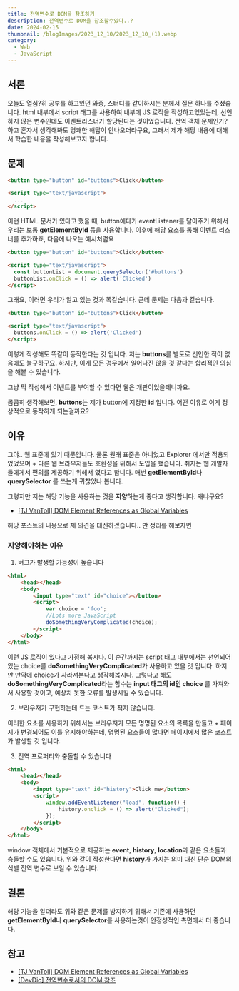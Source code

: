 ```yaml
---
title: 전역변수로 DOM을 참조하기
description: 전역변수로 DOM을 참조할수있다..?
date: 2024-02-15
thumbnail: /blogImages/2023_12_10/2023_12_10_(1).webp
category:
  - Web
  - JavaScript
---
```


## 서론

오늘도 열심?히 공부를 하고있던 와중, 스터디를 같이하시는 분께서 질문 하나를 주셨습니다.
html 내부에서 script 태그를 사용하여 내부에 JS 로직을 작성하고있었는데, 선언하지 않은 변수인데도 이벤트리스너가 할당된다는 것이었습니다.
전역 객체 문제인가? 하고 혼자서 생각해봐도 명쾌한 해답이 안나오더라구요, 그래서 제가 해당 내용에 대해서 학습한 내용을 작성해보고자 합니다.

## 문제

```html showLineNumbers
<button type="button" id="buttons">Click</button>

<script type="text/javascript">
  ...
</script>
```

이런 HTML 문서가 있다고 했을 때, button에다가 eventListener를 달아주기 위해서 우리는 보통 **getElementById** 등을 사용합니다.
이후에 해당 요소를 통해 이벤트 리스너를 추가하죠, 다음에 나오는 예시처럼요

```html showLineNumbers
<button type="button" id="buttons">Click</button>

<script type="text/javascript">
  const buttonList = document.querySelector('#buttons')
  buttonList.onClick = () => alert('Clicked')
</script>
```

그래요, 이러면 우리가 알고 있는 것과 똑같습니다. 근데 문제는 다음과 같습니다.

```html showLineNumbers
<button type="button" id="buttons">Click</button>

<script type="text/javascript">
  buttons.onClick = () => alert('Clicked')
</script>
```

이렇게 작성해도 똑같이 동작한다는 것 입니다. 저는 **buttons**를 별도로 선언한 적이 없음에도 불구하구요.
하지만, 이게 모든 경우에서 일어나진 않을 것 같다는 합리적인 의심을 해볼 수 있습니다.

그냥 막 작성해서 이벤트를 부여할 수 있다면 웹은 개판이었을테니까요.

곰곰히 생각해보면, **buttons**는 제가 button에 지정한 **id** 입니다. 어떤 이유로 이게 정상적으로 동작하게 되는걸까요?

## 이유

그야.. 웹 표준에 있기 때문입니다. 물론 원래 표준은 아니었고 Explorer 에서만 적용되었었으며 + 다른 웹 브라우저들도 호환성을 위해서 도입을 했습니다.
취지는 웹 개발자들에게서 편의를 제공하기 위해서 였다고 합니다. 매번 **getElementById**나 **querySelector** 를 쓰는게 귀찮았나 봅니다.

그렇지만 저는 해당 기능을 사용하는 것을 **지양**하는게 좋다고 생각합니다. 왜냐구요?

- [[TJ VanToll] DOM Element References as Global Variables](https://www.tjvantoll.com/2012/07/19/dom-element-references-as-global-variables/)

해당 포스트의 내용으로 제 의견을 대신하겠습니다.. 만 정리를 해보자면

### 지양해야하는 이유

1. 버그가 발생할 가능성이 높습니다

```html showLineNumbers
<html>
    <head></head>
    <body>
        <input type="text" id="choice"></button>
        <script>
            var choice = 'foo';
            //Lots more JavaScript
            doSomethingVeryComplicated(choice);
        </script>
    </body>
</html>
```

이런 JS 로직이 있다고 가정해 봅시다. 이 순간까지는 script 태그 내부에서는 선언되어있는 choice를 **doSomethingVeryComplicated**가 사용하고 있을 것 입니다.
하지만 만약에 choice가 사라져본다고 생각해봅시다. 그렇다고 해도 **doSomethingVeryComplicated**라는 함수는 **input 태그의 id인 choice** 를 가져와서 사용할 것이고, 예상치 못한 오류를 발생시킬 수 있습니다.

2. 브라우저가 구현하는데 드는 코스트가 적지 않습니다.

이러한 요소를 사용하기 위해서는 브라우저가 모든 명명된 요소의 목록을 만들고 + 페이지가 변경되어도 이를 유지해야하는데, 명명된 요소들이 많다면 페이지에서 많은 코스트가 발생할 것 입니다.

3. 전역 프로퍼티와 충돌할 수 있습니다

```html showLineNumbers
<html>
    <head></head>
    <body>
        <input type="text" id="history">Click me</button>
        <script>
            window.addEventListener("load", function() {
                history.onclick = () => alert("Clicked");
            });
        </script>
    </body>
</html>
```

window 객체에서 기본적으로 제공하는 **event**, **history**, **location**과 같은 요소들과 충돌할 수도 있습니다.
위와 같이 작성한다면 **history**가 가지는 의미 대신 단순 DOM의 식별 전역 변수로 보일 수 있습니다.

## 결론

해당 기능을 알더라도 위와 같은 문제를 방지하기 위해서 기존에 사용하던 **getElementById**나 **querySelector**를 사용하는것이 안정성적인 측면에서 더 좋습니다.

## 참고

- [[TJ VanToll] DOM Element References as Global Variables](https://www.tjvantoll.com/2012/07/19/dom-element-references-as-global-variables/)
- [[DevDic] 전역변수로서의 DOM 참조](http://www.devdic.com/javascript/reference/grammar/document:2488/%EC%A0%84%EC%97%AD%EB%B3%80%EC%88%98%EB%A1%9C%EC%84%9C%EC%9D%98-DOM-%EC%B0%B8%EC%A1%B0)
